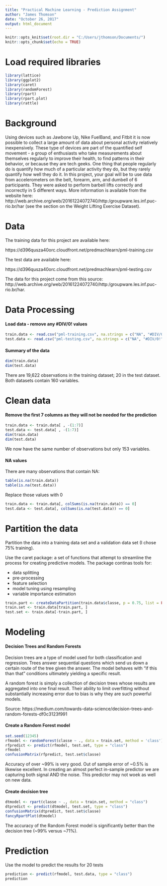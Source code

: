 ---
title: "Practical Machine Learning - Prediction Assignment"
author: "James Thomson"
date: "October 26, 2017"
output: html_document
---

```{r setup, include=FALSE}
knitr::opts_knit$set(root.dir = "C:/Users/jthomson/Documents/")
knitr::opts_chunk$set(echo = TRUE)
```

# Load required libraries

```{r}
library(lattice)
library(ggplot2)
library(caret)
library(randomForest)
library(rpart)
library(rpart.plot)
library(rattle)
```

# Background

Using devices such as Jawbone Up, Nike FuelBand, and Fitbit it is now possible to collect a large amount of data about personal activity relatively inexpensively. These type of devices are part of the quantified self movement - a group of enthusiasts who take measurements about themselves regularly to improve their health, to find patterns in their behavior, or because they are tech geeks. One thing that people regularly do is quantify how much of a particular activity they do, but they rarely quantify how well they do it. In this project, your goal will be to use data from accelerometers on the belt, forearm, arm, and dumbell of 6 participants. They were asked to perform barbell lifts correctly and incorrectly in 5 different ways. More information is available from the website here: http://web.archive.org/web/20161224072740/http:/groupware.les.inf.puc-rio.br/har (see the section on the Weight Lifting Exercise Dataset).

# Data

The training data for this project are available here:

https://d396qusza40orc.cloudfront.net/predmachlearn/pml-training.csv

The test data are available here:

https://d396qusza40orc.cloudfront.net/predmachlearn/pml-testing.csv


The data for this project come from this source: http://web.archive.org/web/20161224072740/http:/groupware.les.inf.puc-rio.br/har.

# Data Processing

#### Load data - remove any #DIV/0! values

```{r}
train.data <- read.csv("pml-training.csv", na.strings = c("NA", "#DIV/0!", ""))
test.data <- read.csv("pml-testing.csv", na.strings = c("NA", "#DIV/0!", ""))
```

#### Summary of the data

```{r}
dim(train.data)
dim(test.data)
```

There are 19,622 observations in the training dataset; 20 in the test dataset. Both datasets contain 160 variables.

# Clean data

#### Remove the first 7 columns as they will not be needed for the prediction

```{r}
train.data <- train.data[ , -(1:7)]
test.data <- test.data[ , -(1:7)]
dim(train.data)
dim(test.data)
```

We now have the same number of observations but only 153 variables.

#### NA values 

There are many observations that contain NA:

```{r}
table(is.na(train.data))
table(is.na(test.data))
```

Replace those values with 0

```{r}
train.data <- train.data[, colSums(is.na(train.data)) == 0]
test.data <- test.data[, colSums(is.na(test.data)) == 0]
```

# Partition the data

Partition the data into a training data set and a validation data set (I chose 75% training). 

Use the caret package: a set of functions that attempt to streamline the process for creating predictive models. The package continas tools for:

- data splitting
- pre-processing
- feature selection
- model tuning using resampling
- variable importance estimation

```{r}
train.part <- createDataPartition(train.data$classe, p = 0.75, list = FALSE)
train.set <- train.data[train.part, ]
test.set <- train.data[-train.part, ]
```

# Modeling

#### Decision Trees and Random Forests

Decision trees are a type of model used for both classification and regression. Trees answer sequential questions which send us down a certain route of the tree given the answer. The model behaves with "if this than that" conditions ultimately yielding a specific result.

A random forest is simply a collection of decision trees whose results are aggregated into one final result. Their ability to limit overfitting without substantially increasing error due to bias is why they are such powerful models.

Source: https://medium.com/towards-data-science/decision-trees-and-random-forests-df0c3123f991

#### Create a Random Forest model

```{r}
set.seed(12345)
rfmodel <- randomForest(classe ~ ., data = train.set, method = 'class')
rfpredict <- predict(rfmodel, test.set, type = "class")
rfmodel
confusionMatrix(rfpredict, test.set$classe)
```

Accuracy of over ~99% is very good. Out of sample error of ~0.5% is likewise excellent. In creating an almost perfect in-sample predictor we are capturing both signal AND the noise. This predictor may not woek as well on new data.

#### Create decision tree

```{r}
dtmodel <- rpart(classe ~ ., data = train.set, method = "class")
dtpredict <- predict(dtmodel, test.set, type = "class")
confusionMatrix(dtpredict, test.set$classe)
fancyRpartPlot(dtmodel)
```

The accuracy of the Random Forest model is significantly better than the decision tree (~99% versus ~71%). 

# Prediction

Use the model to predict the results for 20 tests

```{r}
prediction <- predict(rfmodel, test.data, type = "class")
prediction
```

